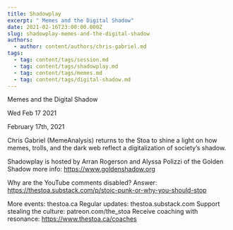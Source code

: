 ```yaml
---
title: Shadowplay
excerpt: " Memes and the Digital Shadow"
date: 2021-02-16T23:00:00.000Z
slug: shadowplay-memes-and-the-digital-shadow
authors:
  - author: content/authors/chris-gabriel.md
tags:
  - tag: content/tags/session.md
  - tag: content/tags/shadowplay.md
  - tag: content/tags/memes.md
  - tag: content/tags/digital-shadow.md
---
```




 Memes and the Digital Shadow

Wed Feb 17 2021

February 17th, 2021

Chris Gabriel (MemeAnalysis) returns to the Stoa to shine a light on how memes, trolls, and the dark web reflect a digitalization of society’s shadow.

Shadowplay is hosted by Arran Rogerson and Alyssa Polizzi of the Golden Shadow more info: https://www.goldenshadow.org

Why are the YouTube comments disabled? Answer: https://thestoa.substack.com/p/stoic-punk-or-why-you-should-stop

More events: thestoa.ca
Regular updates: thestoa.substack.com
Support stealing the culture: patreon.com/the_stoa
Receive coaching with resonance: https://www.thestoa.ca/coaches


